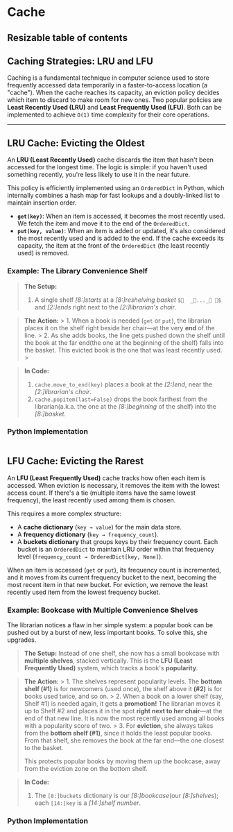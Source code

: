 # Cache

## Resizable table of contents


## Caching Strategies: LRU and LFU

Caching is a fundamental technique in computer science used to store frequently accessed data temporarily in a faster-to-access location (a "cache"). When the cache reaches its capacity, an eviction policy decides which item to discard to make room for new ones. Two popular policies are **Least Recently Used (LRU)** and **Least Frequently Used (LFU)**. Both can be implemented to achieve `O(1)` time complexity for their core operations.

-----

## LRU Cache: Evicting the Oldest

An **LRU (Least Recently Used)** cache discards the item that hasn't been accessed for the longest time. The logic is simple: if you haven't used something recently, you're less likely to use it in the near future.

This policy is efficiently implemented using an `OrderedDict` in Python, which internally combines a hash map for fast lookups and a doubly-linked list to maintain insertion order.

  * **`get(key)`**: When an item is accessed, it becomes the most recently used. We fetch the item and move it to the end of the `OrderedDict`.
  * **`put(key, value)`**: When an item is added or updated, it's also considered the most recently used and is added to the end. If the cache exceeds its capacity, the item at the front of the `OrderedDict` (the least recently used) is removed.







### Example: The Library Convenience Shelf


  > **The Setup:**
  > 1. A single shelf *[8:]starts* at a *[8:]reshelving basket* `$🧺  _📘..._📕 👵$` and *[2:]ends* right next to the *[2:]librarian's chair*.



  > **The Action:**
    > 1.  When a book is needed (`get` or `put`), the librarian places it on the shelf right beside her chair—at the very **end** of the line.
    > 2.  As she adds books, the line gets pushed down the shelf until the book at the far end(the one at the beginning of the shelf) falls into the basket. This evicted book is the one that was least recently used.
    >

> **In Code:**
  > 1. `cache.move_to_end(key)` places a book at the *[2:]end*, near the *[2:]librarian's chair*.
  > 2. `cache.popitem(last=False)` drops the book farthest from the librarian(a.k.a. the one at the *[8:]beginning* of the shelf) into the *[8:]basket*.

### Python Implementation

```python file=backend/algorithms/cache.py#class:LRUCache  
```

## LFU Cache: Evicting the Rarest

An **LFU (Least Frequently Used)** cache tracks how often each item is accessed. When eviction is necessary, it removes the item with the lowest access count. If there's a tie (multiple items have the same lowest frequency), the least recently used among them is chosen.

This requires a more complex structure:

  * A **cache dictionary** (`key → value`) for the main data store.
  * A **frequency dictionary** (`key → frequency_count`).
  * A **buckets dictionary** that groups keys by their frequency count. Each bucket is an `OrderedDict` to maintain LRU order within that frequency level (`frequency_count → OrderedDict[key, None]`).

When an item is accessed (`get` or `put`), its frequency count is incremented, and it moves from its current frequency bucket to the next, becoming the most recent item in that new bucket. For eviction, we remove the least recently used item from the lowest frequency bucket.


### Example: Bookcase with Multiple Convenience Shelves

The librarian notices a flaw in her simple system: a popular book can be pushed out by a burst of new, less important books. To solve this, she upgrades.

  > **The Setup:** Instead of one shelf, she now has a small bookcase with **multiple shelves**, stacked vertically. This is the **LFU (Least Frequently Used)** system, which tracks a book's **popularity**.
  
  > **The Action:**
    > 1.  The shelves represent popularity levels. The **bottom shelf (\#1)** is for newcomers (used once), the shelf above it **(\#2)** is for books used twice, and so on.
    > 2.  When a book on a lower shelf (say, Shelf \#1) is needed again, it gets a **promotion\!** The librarian moves it up to Shelf \#2 and places it in the spot **right next to her chair**—at the end of that new line. It is now the most recently used among all books with a popularity score of two.
    > 3.  For **eviction**, she always takes from the **bottom shelf (\#1)**, since it holds the least popular books. From that shelf, she removes the book at the far end—the one closest to the basket.
  > 
  > This protects popular books by moving them up the bookcase, away from the eviction zone on the bottom shelf.

> **In Code:**
> 1. The `[8:]buckets` dictionary is our *[8:]bookcase*(our *[8:]shelves*); each `[14:]key` is a *[14:]shelf number*.


### Python Implementation

```python file=backend/algorithms/cache.py#class:LFUCache  
```




